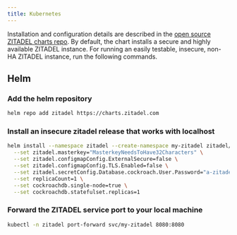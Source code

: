 ```yaml
---
title: Kubernetes
---
```



Installation and configuration details are described in the [open source ZITADEL charts repo](https://github.com/dennigogo/zitadel-charts).
By default, the chart installs a secure and highly available ZITADEL instance.
For running an easily testable, insecure, non-HA ZITADEL instance, run the following commands.

## Helm

### Add the helm repository

```bash
helm repo add zitadel https://charts.zitadel.com
```

### Install an insecure zitadel release that works with localhost

```bash
helm install --namespace zitadel --create-namespace my-zitadel zitadel/zitadel \
  --set zitadel.masterkey="MasterkeyNeedsToHave32Characters" \
  --set zitadel.configmapConfig.ExternalSecure=false \
  --set zitadel.configmapConfig.TLS.Enabled=false \
  --set zitadel.secretConfig.Database.cockroach.User.Password="a-zitadel-db-user-password" \
  --set replicaCount=1 \
  --set cockroachdb.single-node=true \
  --set cockroachdb.statefulset.replicas=1
```

### Forward the ZITADEL service port to your local machine

```bash
kubectl -n zitadel port-forward svc/my-zitadel 8080:8080
```

<DefaultUser components={props.components} />
<Next components={props.components} />
<Disclaimer components={props.components} />
